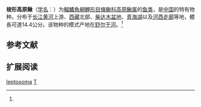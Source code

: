 {{Speciesbox
| name = 梭形高原鳅
| status = NE
| status_system = IUCN3.1
| image = 
| genus = Triplophysa
| species = leptosoma
| authority = ({{le|Herzenstein|Solomon Herzenstein}}, 1888)<ref name='id6388'>{{cite web| url =http://www.bioinfo.cn/db05/BjdwSpecies.php?action=view&id=6388| title =梭形高原鳅| work =中国动物物种编目数据库| publisher =中国科学院微生物研究所| author =中国科学院动物研究所| accessdate =2009-04-11| deadurl =yes| archiveurl =https://web.archive.org/web/20160305054147/http://www.bioinfo.cn/db05/BjdwSpecies.php?action=view&id=6388| archivedate =2016-03-05}}</ref>
| synonyms = *''Nemachilus stoliczkae leptosoma'',Herzenstein, 1888
}}

'''梭形高原鳅'''（[[学名|学名]]：{{lang|la|''Triplophysa leptosoma''}}）为[[輻鰭魚綱|輻鰭魚綱]][[鯉形目|鯉形目]][[條鳅科|條鳅科]][[高原鳅属|高原鳅属]]的[[鱼类|鱼类]]，是[[中国|中国]]的特有物种。分布于[[长江|长江]][[黄河|黄河]]上游、[[西藏|西藏]]北部、[[柴达木盆地|柴达木盆地]]、[[青海湖|青海湖]]以及[[河西走廊|河西走廊]]等地，體長可達14.4公分。该物种的模式产地在[[舒尔干河|舒尔干河]]。<ref name='id6388'/>

== 参考文献 ==
{{reflist}}

== 扩展阅读 ==
{{refbegin}}
{{wikispecies-inline|Triplophysa leptosoma|梭形高原鳅}}
{{refend}}
{{Taxonbar|from=Q1040634}}

[[Category:高原鳅属|leptosoma]]
[[Category:1888年描述的鱼类|T]]


{{鯉形目小作品}}